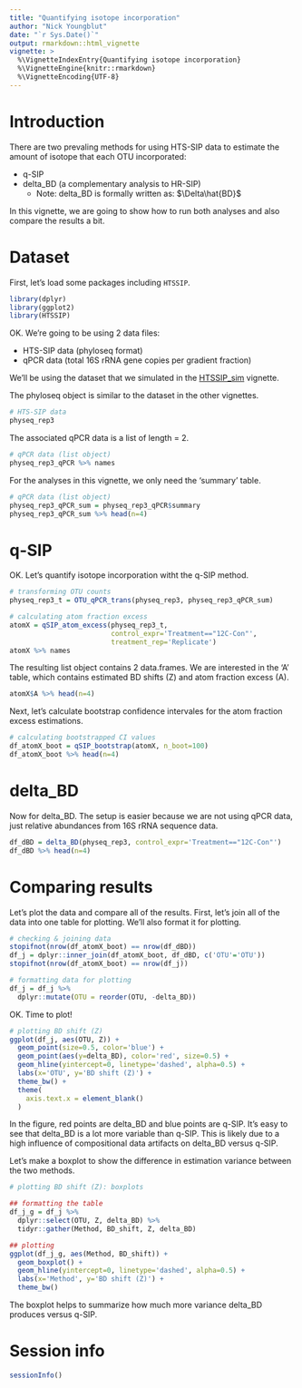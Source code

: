 ```yaml
---
title: "Quantifying isotope incorporation"
author: "Nick Youngblut"
date: "`r Sys.Date()`"
output: rmarkdown::html_vignette
vignette: >
  %\VignetteIndexEntry{Quantifying isotope incorporation}
  %\VignetteEngine{knitr::rmarkdown}
  %\VignetteEncoding{UTF-8}
---
```


# Introduction

There are two prevaling methods for using HTS-SIP data to estimate the amount of isotope that each OTU incorporated: 

* q-SIP
* delta_BD (a complementary analysis to HR-SIP)
    * Note: delta_BD is formally written as: $\Delta\hat{BD}$ 

In this vignette, we are going to show how to run both analyses and also compare the results a bit.

# Dataset 

First, let's load some packages including `HTSSIP`. 

```r
library(dplyr)
library(ggplot2)
library(HTSSIP)
```

OK. We're going to be using 2 data files: 

* HTS-SIP data (phyloseq format)
* qPCR data (total 16S rRNA gene copies per gradient fraction)

We'll be using the dataset that we simulated in the [HTSSIP_sim](./HTSSIP_sim.html) vignette.

The phyloseq object is similar to the dataset in the other vignettes.

```r
# HTS-SIP data
physeq_rep3
```

The associated qPCR data is a list of length = 2. 

```r
# qPCR data (list object)
physeq_rep3_qPCR %>% names
```

For the analyses in this vignette, we only need the 'summary' table.

```r
# qPCR data (list object)
physeq_rep3_qPCR_sum = physeq_rep3_qPCR$summary
physeq_rep3_qPCR_sum %>% head(n=4)
```

# q-SIP

OK. Let's quantify isotope incorporation witht the q-SIP method. 

```r
# transforming OTU counts
physeq_rep3_t = OTU_qPCR_trans(physeq_rep3, physeq_rep3_qPCR_sum)

# calculating atom fraction excess
atomX = qSIP_atom_excess(physeq_rep3_t,
                         control_expr='Treatment=="12C-Con"',
                         treatment_rep='Replicate')
atomX %>% names
```

The resulting list object contains 2 data.frames. We are interested in the 'A' table, which contains estimated BD shifts (Z) and atom fraction excess (A). 

```r
atomX$A %>% head(n=4)
```

Next, let's calculate bootstrap confidence intervales for the atom fraction excess estimations. 

```r
# calculating bootstrapped CI values
df_atomX_boot = qSIP_bootstrap(atomX, n_boot=100)
df_atomX_boot %>% head(n=4)
```


# delta_BD

Now for delta_BD. The setup is easier because we are not using qPCR data, just relative abundances from 16S rRNA sequence data.

```r
df_dBD = delta_BD(physeq_rep3, control_expr='Treatment=="12C-Con"')
df_dBD %>% head(n=4)
```


# Comparing results

Let's plot the data and compare all of the results. First, let's join all of the data into one table for plotting. We'll also format it for plotting. 

```r
# checking & joining data 
stopifnot(nrow(df_atomX_boot) == nrow(df_dBD))
df_j = dplyr::inner_join(df_atomX_boot, df_dBD, c('OTU'='OTU'))
stopifnot(nrow(df_atomX_boot) == nrow(df_j))

# formatting data for plotting
df_j = df_j %>%
  dplyr::mutate(OTU = reorder(OTU, -delta_BD))
```

OK. Time to plot!

```r
# plotting BD shift (Z)
ggplot(df_j, aes(OTU, Z)) +
  geom_point(size=0.5, color='blue') +
  geom_point(aes(y=delta_BD), color='red', size=0.5) +
  geom_hline(yintercept=0, linetype='dashed', alpha=0.5) +
  labs(x='OTU', y='BD shift (Z)') +
  theme_bw() +
  theme(
    axis.text.x = element_blank()
  )
```

In the figure, red points are delta_BD and blue points are q-SIP. It's easy to see that delta_BD is a lot more variable than q-SIP. This is likely due to a high influence of compositional data artifacts on delta_BD versus q-SIP.

Let's make a boxplot to show the difference in estimation variance between the two methods.

```r
# plotting BD shift (Z): boxplots

## formatting the table
df_j_g = df_j %>%
  dplyr::select(OTU, Z, delta_BD) %>%
  tidyr::gather(Method, BD_shift, Z, delta_BD)

## plotting 
ggplot(df_j_g, aes(Method, BD_shift)) +
  geom_boxplot() +
  geom_hline(yintercept=0, linetype='dashed', alpha=0.5) +
  labs(x='Method', y='BD shift (Z)') +
  theme_bw() 
```

The boxplot helps to summarize how much more variance delta_BD produces versus q-SIP.

# Session info

```r
sessionInfo()
```
